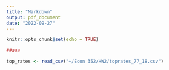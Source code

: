 ```yaml
---
title: "Markdown"
output: pdf_document
date: "2022-09-27"
---
```


```r
knitr::opts_chunk$set(echo = TRUE)
```


```r
##aaa
```


```r
top_rates <- read_csv("~/Econ 352/HW2/toprates_77_18.csv")

```

